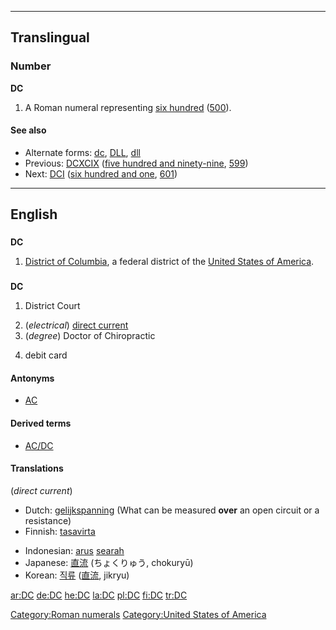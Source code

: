 {{see|dC}}
----
==Translingual==

===Number===
'''DC'''

# A Roman numeral representing [[six hundred]] ([[500]]).

====See also====
* Alternate forms: [[dc]], [[DLL]], [[dll]]
* Previous: [[DCXCIX]] ([[five hundred and ninety-nine]], [[599]])
* Next: [[DCI]] ([[six hundred and one]], [[601]])

[[Category:Roman numerals]]
----

==English==

==={{abbreviation}}===
'''DC'''

# {{geography}} [[District of Columbia]], a federal district of the [[United States of America]].

==={{initialism}}===
'''DC'''

# {{law}} District Court
# (''electrical'') [[direct current]]
# (''degree'') Doctor of Chiropractic
# {{finance}} debit card

====Antonyms====
*[[AC]]

====Derived terms====
*[[AC/DC]]

====Translations====
(''direct current'')
{{top}}
*Dutch: [[gelijkspanning]] (What can be measured '''over''' an open circuit or a resistance)
*Finnish: [[tasavirta]]
{{mid}}
*Indonesian: [[arus]] [[arah|searah]]
*Japanese: [[直流]] (ちょくりゅう, chokuryū)
*Korean: [[직류]] ([[直流]], jikryu)
{{bottom}}

[[Category:United States of America]]

[[ar:DC]]
[[de:DC]]
[[he:DC]]
[[la:DC]]
[[pl:DC]]
[[fi:DC]]
[[tr:DC]]